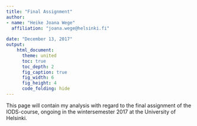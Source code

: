 ```yaml
---
title: "Final Assignment"
author: 
- name: "Heike Joana Wege"  
  affiliation: "joana.wege@helsinki.fi"
        
date: "December 13, 2017"
output: 
    html_document:
      theme: united
      toc: true
      toc_depth: 2
      fig_caption: true
      fig_width: 6
      fig_height: 4
      code_folding: hide
---
```


This page will contain my analysis with regard to the final assignment of the IODS-course, ongoing in the wintersemester 2017 at the University of Helsinki.